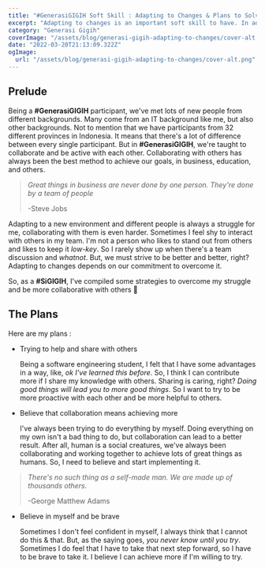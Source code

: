 ```yaml
---
title: "#GenerasiGIGIH Soft Skill : Adapting to Changes & Plans to Solve Them"
excerpt: "Adapting to changes is an important soft skill to have. In adapting, we can make plans to help us improve and solve them"
category: "Generasi Gigih"
coverImage: "/assets/blog/generasi-gigih-adapting-to-changes/cover-alt.png"
date: "2022-03-20T21:13:09.322Z"
ogImage:
  url: "/assets/blog/generasi-gigih-adapting-to-changes/cover-alt.png"
---
```


## Prelude

Being a **#GenerasiGIGIH** participant, we've met lots of new people from different backgrounds. Many come from an IT background like me, but also other backgrounds. Not to mention that we have participants from 32 different provinces in Indonesia. It means that there's a lot of difference between every single participant. But in **#GenerasiGIGIH**, we're taught to collaborate and be active with each other. Collaborating with others has always been the best method to achieve our goals, in business, education, and others.

> _Great things in business are never done by one person. They're done by a team of people_
>
> -Steve Jobs

Adapting to a new environment and different people is always a struggle for me, collaborating with them is even harder. Sometimes I feel shy to interact with others in my team. I'm not a person who likes to stand out from others and likes to keep it _low-key_. So I rarely show up when there's a team discussion and _whatnot_. But, we must strive to be better and better, right? Adapting to changes depends on our commitment to overcome it.

So, as a **#SiGIGIH**, I've compiled some strategies to overcome my struggle and be more collaborative with others 💪

## The Plans

Here are my plans :

- Trying to help and share with others

  Being a software engineering student, I felt that I have some advantages in a way, like, _ok I've learned this before_. So, I think I can contribute more if I share my knowledge with others. Sharing is caring, right? _Doing good things will lead you to more good things_. So I want to try to be more proactive with each other and be more helpful to others.

- Believe that collaboration means achieving more

  I've always been trying to do everything by myself. Doing everything on my own isn't a bad thing to do, but collaboration can lead to a better result. After all, human is a social creatures, we've always been collaborating and working together to achieve lots of great things as humans. So, I need to believe and start implementing it.

> _There's no such thing as a self-made man. We are made up of thousands others._
>
> -George Matthew Adams

- Believe in myself and be brave

  Sometimes I don't feel confident in myself, I always think that I cannot do this & that. But, as the saying goes, _you never know until you try_. Sometimes I do feel that I have to take that next step forward, so I have to be brave to take it. I believe I can achieve more if I'm willing to try.
